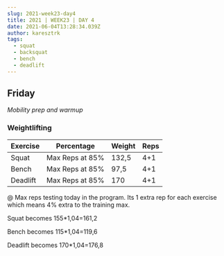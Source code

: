 ```yaml
---
slug: 2021-week23-day4
title: 2021 | WEEK23 | DAY 4
date: 2021-06-04T13:28:34.039Z
author: karesztrk
tags:
  - squat
  - backsquat
  - bench
  - deadlift
---
```

## Friday

*Mobility prep and warmup*

### Weightlifting

| Exercise | Percentage      | Weight | Reps |
| -------- | --------------- | ------ | ---- |
| Squat    | Max Reps at 85% | 132,5  | 4+1  |
| Bench    | Max Reps at 85% | 97,5   | 4+1  |
| Deadlift | Max Reps at 85% | 170    | 4+1  |

@ Max reps testing today in the program. Its 1 extra rep for each exercise which means 4% extra to the training max.

Squat becomes 155*1,04=161,2

Bench becomes 115*1,04=119,6

Deadlift becomes 170*1,04=176,8
